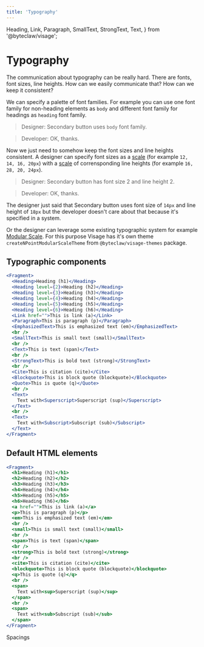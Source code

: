 ```yaml
---
title: 'Typography'
---
```


  Heading,
  Link,
  Paragraph,
  SmallText,
  StrongText,
  Text,
} from '@byteclaw/visage';

# Typography

The communication about typography can be really hard. There are fonts, font sizes, line heights. How can we easily communicate that? How can we keep it consistent?

We can specify a palette of font families. For example you can use one font family for non-heading elements as `body` and different font family for headings as `heading` font family.

> Designer: Secondary button uses `body` font family.

> Developer: OK, thanks.

Now we just need to somehow keep the font sizes and line heights consistent. A designer can specify font sizes as a [scale](/system/scales) (for example `12, 14, 16, 20px`) with a [scale](/system/scales) of corrensponding line heights (for example `16, 28, 20, 24px`).

> Designer: Secondary button has font size 2 and line height 2.

> Developer: OK, thanks.

The designer just said that Secondary button uses font size of `14px` and line height of `18px` but the developer doesn't care about that because it's specified in a system.

Or the designer can leverage some existing typographic system for example [Modular Scale](https://www.modularscale.com). For this purpose Visage has it's own theme `createNPointModularScaleTheme` from `@byteclaw/visage-themes` package.

## Typographic components

```jsx live=true
<Fragment>
  <Heading>Heading (h1)</Heading>
  <Heading level={2}>Heading (h2)</Heading>
  <Heading level={3}>Heading (h3)</Heading>
  <Heading level={4}>Heading (h4)</Heading>
  <Heading level={5}>Heading (h5)</Heading>
  <Heading level={6}>Heading (h6)</Heading>
  <Link href="">This is link (a)</Link>
  <Paragraph>This is paragraph (p)</Paragraph>
  <EmphasizedText>This is emphasized text (em)</EmphasizedText>
  <br />
  <SmallText>This is small text (small)</SmallText>
  <br />
  <Text>This is text (span)</Text>
  <br />
  <StrongText>This is bold text (strong)</StrongText>
  <br />
  <Cite>This is citation (cite)</Cite>
  <Blockquote>This is block quote (blockquote)</Blockquote>
  <Quote>This is quote (q)</Quote>
  <br />
  <Text>
    Text with<Superscript>Superscript (sup)</Superscript>
  </Text>
  <br />
  <Text>
    Text with<Subscript>Subscript (sub)</Subscript>
  </Text>
</Fragment>
```

## Default HTML elements

```jsx live=true
<Fragment>
  <h1>Heading (h1)</h1>
  <h2>Heading (h2)</h2>
  <h3>Heading (h3)</h3>
  <h4>Heading (h4)</h4>
  <h5>Heading (h5)</h5>
  <h6>Heading (h6)</h6>
  <a href="">This is link (a)</a>
  <p>This is paragraph (p)</p>
  <em>This is emphasized text (em)</em>
  <br />
  <small>This is small text (small)</small>
  <br />
  <span>This is text (span)</span>
  <br />
  <strong>This is bold text (strong)</strong>
  <br />
  <cite>This is citation (cite)</cite>
  <blockquote>This is block quote (blockquote)</blockquote>
  <q>This is quote (q)</q>
  <br />
  <span>
    Text with<sup>Superscript (sup)</sup>
  </span>
  <br />
  <span>
    Text with<sub>Subscript (sub)</sub>
  </span>
</Fragment>
```

<Paginator>
  <PaginatorButton direction="prev" to="/system/spacings">
    Spacings
  </PaginatorButton>
</Paginator>
